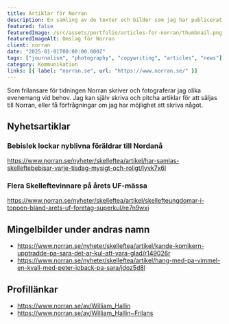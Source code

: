 ```yaml
---
title: Artiklar för Norran
description: En samling av de texter och bilder som jag har publicerat i Norra Västerbottens tidning, Norran.
featured: false
featuredImage: /src/assets/portfolio/articles-for-norran/thumbnail.png
featuredImageAlt: Omslag för Norran
client: norran
date: "2025-01-01T00:00:00.000Z"
tags: ["journalism", "photography", "copywriting", "articles", "news"]
category: Kommunikation
links: [{ label: "norran.se", url: "https://www.norran.se/" }]
---
```


Som frilansare för tidningen Norran skriver och fotograferar jag olika evenemang vid behov. Jag kan själv skriva och pitcha artiklar för att säljas till Norran, eller få förfrågningar om jag har möjlighet att skriva något.

## Nyhetsartiklar

### Bebislek lockar nyblivna föräldrar till Nordanå

https://www.norran.se/nyheter/skelleftea/artikel/har-samlas-skelleftebebisar-varje-tisdag-mysigt-och-roligt/lyvk7x6l

### Flera Skelleftevinnare på årets UF-mässa

https://www.norran.se/nyheter/skelleftea/artikel/skellefteungdomar-i-toppen-bland-arets-uf-foretag-superkul/re7n9wxj

## Mingelbilder under andras namn

- https://www.norran.se/nyheter/skelleftea/artikel/kande-komikern-upptradde-pa-sara-det-ar-kul-att-vara-glad/r149026r
- https://www.norran.se/nyheter/skelleftea/artikel/hang-med-pa-vimmel-en-kvall-med-peter-joback-pa-sara/jdoz5d8l

## Profillänkar

- https://www.norran.se/av/William_Hallin
- https://www.norran.se/av/William_Hallin~Frilans

